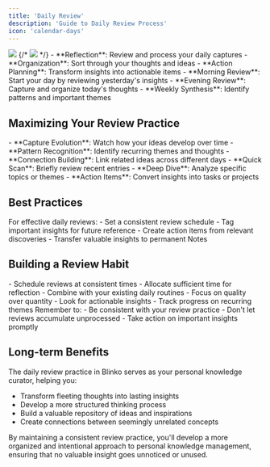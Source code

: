 ```yaml
---
title: 'Daily Review'
description: 'Guide to Daily Review Process'
icon: 'calendar-days'
---
```


<img className="rounded-2xl" src="/images/2025-01-08-14-51-26.png" />
{/* <img className="rounded-2xl" src="/images/2024-11-30-10-53-27.png" /> */}

<AccordionGroup>
  <Accordion icon="lightbulb" title="Purpose of Daily Review" defaultOpen>
    - **Reflection**: Review and process your daily captures
    - **Organization**: Sort through your thoughts and ideas
    - **Action Planning**: Transform insights into actionable items
  </Accordion>

  <Accordion icon="arrows-rotate" title="Review Process">
    - **Morning Review**: Start your day by reviewing yesterday's insights
    - **Evening Review**: Capture and organize today's thoughts
    - **Weekly Synthesis**: Identify patterns and important themes
  </Accordion>
</AccordionGroup>

## Maximizing Your Review Practice

<AccordionGroup>
  <Accordion icon="brain" title="Cultivating Insights">
    - **Capture Evolution**: Watch how your ideas develop over time
    - **Pattern Recognition**: Identify recurring themes and thoughts
    - **Connection Building**: Link related ideas across different days
  </Accordion>

  <Accordion icon="list-check" title="Review Strategies">
    - **Quick Scan**: Briefly review recent entries
    - **Deep Dive**: Analyze specific topics or themes
    - **Action Items**: Convert insights into tasks or projects
  </Accordion>
</AccordionGroup>

## Best Practices

<Note>
For effective daily reviews:
- Set a consistent review schedule
- Tag important insights for future reference
- Create action items from relevant discoveries
- Transfer valuable insights to permanent Notes
</Note>

## Building a Review Habit

<AccordionGroup>
  <Accordion icon="clock" title="Timing Your Review">
    - Schedule reviews at consistent times
    - Allocate sufficient time for reflection
    - Combine with your existing daily routines
  </Accordion>

  <Accordion icon="star" title="Making It Meaningful">
    - Focus on quality over quantity
    - Look for actionable insights
    - Track progress on recurring themes
  </Accordion>
</AccordionGroup>

<Warning>
Remember to:
- Be consistent with your review practice
- Don't let reviews accumulate unprocessed
- Take action on important insights promptly
</Warning>

## Long-term Benefits

The daily review practice in Blinko serves as your personal knowledge curator, helping you:
- Transform fleeting thoughts into lasting insights
- Develop a more structured thinking process
- Build a valuable repository of ideas and inspirations
- Create connections between seemingly unrelated concepts

By maintaining a consistent review practice, you'll develop a more organized and intentional approach to personal knowledge management, ensuring that no valuable insight goes unnoticed or unused.